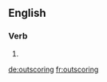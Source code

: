==English==

===Verb===
{{head|en|present participle}}

# {{present participle of|outscore|lang=en}}

[[de:outscoring]]
[[fr:outscoring]]